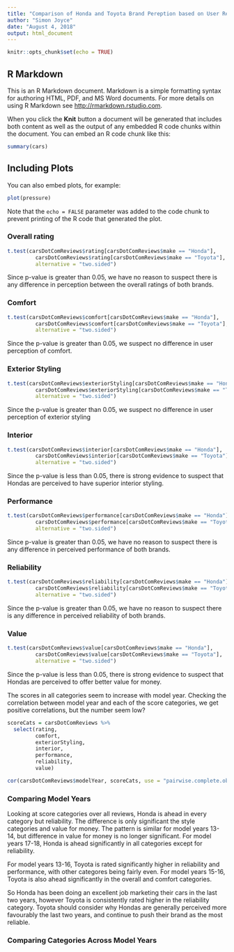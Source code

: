 ```yaml
---
title: "Comparison of Honda and Toyota Brand Pereption based on User Reviews from cars.com"
author: "Simon Joyce"
date: "August 4, 2018"
output: html_document
---
```


```r
knitr::opts_chunk$set(echo = TRUE)
```

## R Markdown

This is an R Markdown document. Markdown is a simple formatting syntax for authoring HTML, PDF, and MS Word documents. For more details on using R Markdown see <http://rmarkdown.rstudio.com>.

When you click the **Knit** button a document will be generated that includes both content as well as the output of any embedded R code chunks within the document. You can embed an R code chunk like this:

```r
summary(cars)
```

## Including Plots

You can also embed plots, for example:

```r
plot(pressure)
```

Note that the `echo = FALSE` parameter was added to the code chunk to prevent printing of the R code that generated the plot.

### Overall rating


```r
t.test(carsDotComReviews$rating[carsDotComReviews$make == "Honda"],
         carsDotComReviews$rating[carsDotComReviews$make == "Toyota"],
         alternative = "two.sided")
```

Since p-value is greater than 0.05, we have no reason to suspect there is any difference in perception between the overall ratings of both brands.

### Comfort

```r
t.test(carsDotComReviews$comfort[carsDotComReviews$make == "Honda"],
         carsDotComReviews$comfort[carsDotComReviews$make == "Toyota"],
         alternative = "two.sided")
```

Since the p-value is greater than 0.05, we suspect no difference in user perception of comfort.

### Exterior Styling

```r
t.test(carsDotComReviews$exteriorStyling[carsDotComReviews$make == "Honda"],
         carsDotComReviews$exteriorStyling[carsDotComReviews$make == "Toyota"],
         alternative = "two.sided")
```

Since the p-value is greater than 0.05, we suspect no difference in user perception of exterior styling

### Interior

```r
t.test(carsDotComReviews$interior[carsDotComReviews$make == "Honda"],
         carsDotComReviews$interior[carsDotComReviews$make == "Toyota"],
         alternative = "two.sided")
```

Since the p-value is less than 0.05, there is strong evidence to suspect that Hondas are perceived to have superior interior styling.

### Performance

```r
t.test(carsDotComReviews$performance[carsDotComReviews$make == "Honda"],
         carsDotComReviews$performance[carsDotComReviews$make == "Toyota"],
         alternative = "two.sided")
```

Since p-value is greater than 0.05, we have no reason to suspect there is any difference in perceived performance of both brands.

### Reliability

```r
t.test(carsDotComReviews$reliability[carsDotComReviews$make == "Honda"],
         carsDotComReviews$reliability[carsDotComReviews$make == "Toyota"],
         alternative = "two.sided")
```

Since the p-value is greater than 0.05, we have no reason to suspect there is any difference in perceived reliability of both brands.

### Value

```r
t.test(carsDotComReviews$value[carsDotComReviews$make == "Honda"],
         carsDotComReviews$value[carsDotComReviews$make == "Toyota"],
         alternative = "two.sided")
```

Since the p-value is less than 0.05, there is strong evidence to suspect that Hondas are perceived to offer better value for money.

The scores in all categories seem to increase with model year. Checking the correlation between model year and each of the score categories, we get positive correlations, but the number seem low?

```r
scoreCats = carsDotComReviews %>% 
  select(rating, 
         comfort, 
         exteriorStyling, 
         interior, 
         performance, 
         reliability, 
         value)

cor(carsDotComReviews$modelYear, scoreCats, use = "pairwise.complete.obs")
```

### Comparing Model Years

Looking at score categories over all reviews, Honda is ahead in every category but reliability. The difference is only significant the style categories and value for money. The pattern is similar for model years 13-14, but difference in value for money is no longer significant. For model years 17-18, Honda is ahead significantly in all categories except for reliability.

For model years 13-16, Toyota is rated significantly higher in reliability and performance, with other categores being fairly even. For model years 15-16, Toyota is also ahead significantly in the overall and comfort categories.

So Honda has been doing an excellent job marketing their cars in the last two years, however Toyota is consistently rated higher in the reliability category. Toyota should consider why Hondas are generally perceived more favourably the last two years, and continue to push their brand as the most reliable.

### Comparing Categories Across Model Years